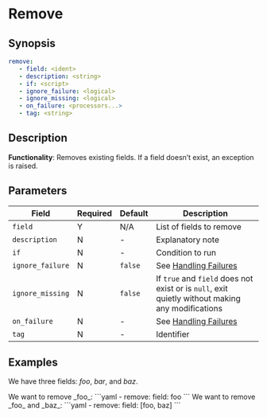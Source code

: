# Remove

## Synopsis

```yaml {2}
remove:
   - field: <ident>
   - description: <string>
   - if: <script>
   - ignore_failure: <logical>
   - ignore_missing: <logical>
   - on_failure: <processors...>
   - tag: <string>
```

## Description

**Functionality**: Removes existing fields. If a field doesn’t exist, an exception is raised.

## Parameters

|Field|Required|Default|Description|
|---|---|---|---|
|`field`|Y|N/A|List of fields to remove|
|`description`|N|-|Explanatory note|
|`if`|N|-|Condition to run|
|`ignore_failure`|N|`false`|See [Handling Failures](../handling-failures.mdx)|
|`ignore_missing`|N|`false`|If `true` and `field` does not exist or is `null`, exit quietly without making any modifications|
|`on_failure`|N|-|See [Handling Failures](../handling-failures.mdx)|
|`tag`|N|-|Identifier|

## Examples

We have three fields: _foo_, _bar_, and _baz_.

<Example>
   <Description>
      We want to remove _foo_:
   </Description>
   <SampleCode>
      ```yaml
      - remove:
         field: foo
      ```
   </SampleCode>
   <Description>
      We want to remove _foo_ and _baz_:
   </Description>
   <SampleCode>
      ```yaml
      - remove:
         field: [foo, baz]
      ```
   </SampleCode>
</Example>
